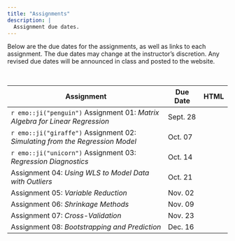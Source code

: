 ```yaml
---
title: "Assignments"
description: |
  Assignment due dates.
---
```



Below are the due dates for the assignments, as well as links to each assignment. The due dates may change at the instructor's discretion. Any revised due dates will be announced in class and posted to the website. 

<br />

<table class="table">

<thead>
<tr>
<th style="width:70%;">Assignment</th>
<th style="width:10%;">Due Date</th>
<th style="width:10%;text-align:center">HTML</th>
</tr>
</thead>

<tbody>

<tr>
<td>`r emo::ji("penguin")` Assignment 01: *Matrix Algebra for Linear Regression* 
  <!-- <span style="margin-left:20px; color:red;">*[Updated 09-09-2019]*</span> -->
</td>
<td>Sept. 28</td>
<td align="center" style="vertical-align:middle;">
  <a class = "my-link" href="posts/2021-08-09-assignment-01"><span class="fas fa-link"></span></a>
</td>
</tr>

<tr>
<td>`r emo::ji("giraffe")` Assignment 02: *Simulating from the Regression Model*</td>
<td>Oct. 07</td>
<td align="center" style="vertical-align:middle;">
  <a class = "my-link" href="posts/2021-09-16-assignment-02"><span class="fas fa-link"></span></a>
</td>
</tr>

<tr>
<td>`r emo::ji("unicorn")` Assignment 03: *Regression Diagnostics*</td>
<td>Oct. 14</td>
<td align="center" style="vertical-align:middle;">
  <a class = "my-link" href="posts/2021-09-23-assignment-03"><span class="fas fa-link"></span></a>
</td>
</tr>

<tr>
<td>Assignment 04: *Using WLS to Model Data with Outliers*</td>
<td>Oct. 21</td>
<td align="center" style="vertical-align:middle;">
  <!-- <a class = "my-link" href="posts/2021-08-09-assignment-01"><span class="fas fa-link"></span></a> -->
</td>
</tr>

<tr>
<td>Assignment 05: *Variable Reduction*</td>
<td>Nov. 02</td>
<td align="center" style="vertical-align:middle;">
  <!-- <a class = "my-link" href="posts/2021-08-09-assignment-01"><span class="fas fa-link"></span></a> -->
</td>
</tr>

<tr>
<td>Assignment 06: *Shrinkage Methods*</td>
<td>Nov. 09</td>
<td align="center" style="vertical-align:middle;">
  <!-- <a class = "my-link" href="posts/2021-08-09-assignment-01"><span class="fas fa-link"></span></a> -->
</td>
</tr>

<tr>
<td>Assignment 07: *Cross-Validation*</td>
<td>Nov. 23</td>
<td align="center" style="vertical-align:middle;">
  <!-- <a class = "my-link" href="posts/2021-08-09-assignment-01"><span class="fas fa-link"></span></a> -->
</td>
</tr>

<tr>
<td>Assignment 08: *Bootstrapping and Prediction*</td>
<td>Dec. 16</td>
<td align="center" style="vertical-align:middle;">
  <!-- <a class = "my-link" href="posts/2021-08-09-assignment-01"><span class="fas fa-link"></span></a> -->
</td>
</tr>


</tbody>
</table>





